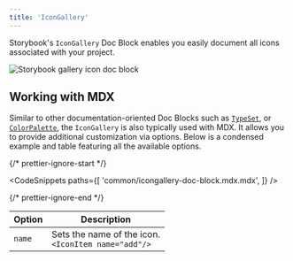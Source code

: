 ```yaml
---
title: 'IconGallery'
---
```


Storybook's `IconGallery` Doc Block enables you easily document all icons associated with your project.

![Storybook gallery icon doc block](./doc-block-icon-gallery-optimized.png)

## Working with MDX

Similar to other documentation-oriented Doc Blocks such as [`TypeSet`](./doc-block-typeset.md), or [`ColorPalette`](./doc-block-colorpalette.md), the `IconGallery` is also typically used with MDX. It allows you to provide additional customization via options. Below is a condensed example and table featuring all the available options.

{/* prettier-ignore-start */}

<CodeSnippets
  paths={[
    'common/icongallery-doc-block.mdx.mdx',
  ]}
/>

{/* prettier-ignore-end */}

| Option | Description                                               |
| ------ | --------------------------------------------------------- |
| `name` | Sets the name of the icon. <br/> `<IconItem name="add"/>` |